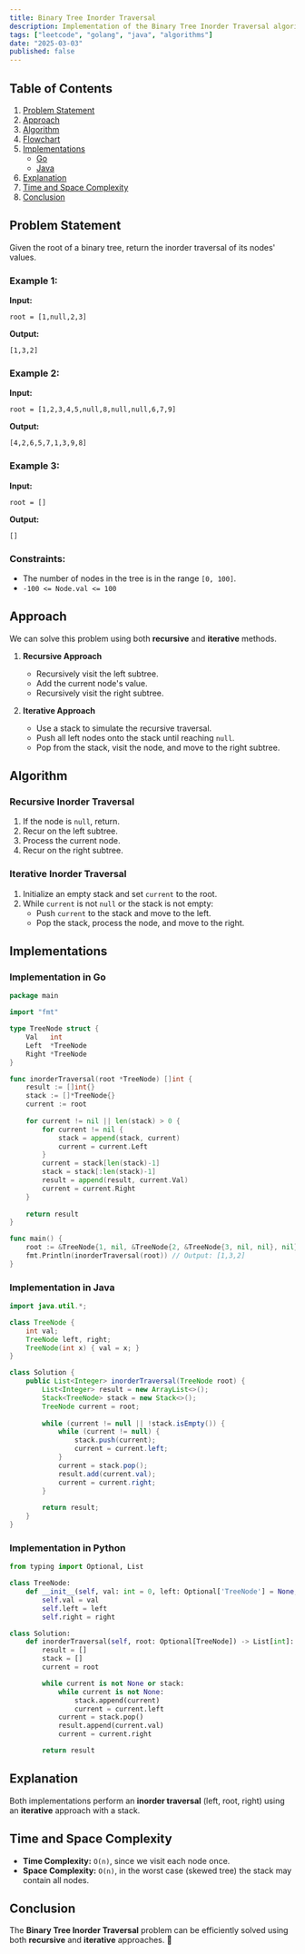 ```yaml
---
title: Binary Tree Inorder Traversal
description: Implementation of the Binary Tree Inorder Traversal algorithm with Go and Java.
tags: ["leetcode", "golang", "java", "algorithms"]
date: "2025-03-03"
published: false
---
```


## Table of Contents

1. [Problem Statement](#problem-statement)
2. [Approach](#approach)
3. [Algorithm](#algorithm)
4. [Flowchart](#flowchart)
5. [Implementations](#implementations)
   - [Go](#implementation-in-go)
   - [Java](#implementation-in-java)
6. [Explanation](#explanation)
7. [Time and Space Complexity](#time-and-space-complexity)
8. [Conclusion](#conclusion)

## Problem Statement

Given the root of a binary tree, return the inorder traversal of its nodes' values.

### Example 1:

**Input:**
```
root = [1,null,2,3]
```
**Output:**
```
[1,3,2]
```

### Example 2:

**Input:**
```
root = [1,2,3,4,5,null,8,null,null,6,7,9]
```
**Output:**
```
[4,2,6,5,7,1,3,9,8]
```

### Example 3:

**Input:**
```
root = []
```
**Output:**
```
[]
```

### Constraints:

- The number of nodes in the tree is in the range `[0, 100]`.
- `-100 <= Node.val <= 100`

## Approach

We can solve this problem using both **recursive** and **iterative** methods.

1. **Recursive Approach**
   - Recursively visit the left subtree.
   - Add the current node's value.
   - Recursively visit the right subtree.

2. **Iterative Approach**
   - Use a stack to simulate the recursive traversal.
   - Push all left nodes onto the stack until reaching `null`.
   - Pop from the stack, visit the node, and move to the right subtree.

## Algorithm

### Recursive Inorder Traversal

1. If the node is `null`, return.
2. Recur on the left subtree.
3. Process the current node.
4. Recur on the right subtree.

### Iterative Inorder Traversal

1. Initialize an empty stack and set `current` to the root.
2. While `current` is not `null` or the stack is not empty:
   - Push `current` to the stack and move to the left.
   - Pop the stack, process the node, and move to the right.

## Implementations

### Implementation in Go

```go
package main

import "fmt"

type TreeNode struct {
    Val   int
    Left  *TreeNode
    Right *TreeNode
}

func inorderTraversal(root *TreeNode) []int {
    result := []int{}
    stack := []*TreeNode{}
    current := root
    
    for current != nil || len(stack) > 0 {
        for current != nil {
            stack = append(stack, current)
            current = current.Left
        }
        current = stack[len(stack)-1]
        stack = stack[:len(stack)-1]
        result = append(result, current.Val)
        current = current.Right
    }
    
    return result
}

func main() {
    root := &TreeNode{1, nil, &TreeNode{2, &TreeNode{3, nil, nil}, nil}}
    fmt.Println(inorderTraversal(root)) // Output: [1,3,2]
}
```

### Implementation in Java

```java
import java.util.*;

class TreeNode {
    int val;
    TreeNode left, right;
    TreeNode(int x) { val = x; }
}

class Solution {
    public List<Integer> inorderTraversal(TreeNode root) {
        List<Integer> result = new ArrayList<>();
        Stack<TreeNode> stack = new Stack<>();
        TreeNode current = root;
        
        while (current != null || !stack.isEmpty()) {
            while (current != null) {
                stack.push(current);
                current = current.left;
            }
            current = stack.pop();
            result.add(current.val);
            current = current.right;
        }
        
        return result;
    }
}
```

### Implementation in Python

```python
from typing import Optional, List

class TreeNode:
    def __init__(self, val: int = 0, left: Optional['TreeNode'] = None, right: Optional['TreeNode'] = None):
        self.val = val
        self.left = left
        self.right = right

class Solution:
    def inorderTraversal(self, root: Optional[TreeNode]) -> List[int]:
        result = []
        stack = []
        current = root

        while current is not None or stack:
            while current is not None:
                stack.append(current)
                current = current.left
            current = stack.pop()
            result.append(current.val)
            current = current.right

        return result
```

## Explanation

Both implementations perform an **inorder traversal** (left, root, right) using an **iterative** approach with a stack.

## Time and Space Complexity

- **Time Complexity:** `O(n)`, since we visit each node once.
- **Space Complexity:** `O(n)`, in the worst case (skewed tree) the stack may contain all nodes.

## Conclusion

The **Binary Tree Inorder Traversal** problem can be efficiently solved using both **recursive** and **iterative** approaches. 🚀

